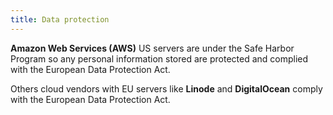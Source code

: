 ```yaml
---
title: Data protection
---
```


**Amazon Web Services (AWS)** US servers are under the Safe Harbor Program so any personal information stored are protected and complied with the European Data Protection Act.

Others cloud vendors with EU servers like **Linode** and **DigitalOcean** comply with the European Data Protection Act.

